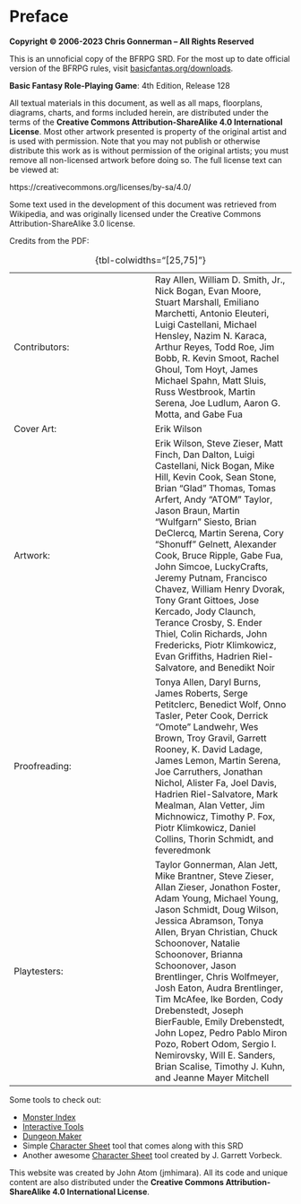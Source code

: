 # Preface {.unnumbered}

**Copyright © 2006-2023 Chris Gonnerman – All Rights Reserved**

This is an unnoficial copy of the BFRPG SRD. For the most up to date official version of the BFRPG rules, visit  [basicfantas.org/downloads](https://www.basicfantasy.org/downloads.html). 

**Basic Fantasy Role-Playing Game**: 
4th Edition, Release 128

All textual materials in this document, as well as all maps, floorplans, diagrams, charts, and forms included herein, are distributed under the terms of the **Creative Commons Attribution-ShareAlike 4.0 International License**. Most other artwork presented is property of the original artist and is used with permission. Note that you may not publish or otherwise distribute this work as is without permission of the original artists; you must remove all non-licensed artwork before doing so. The full license text can be viewed at:

https://creativecommons.org/licenses/by-sa/4.0/

Some text used in the development of this document was retrieved from Wikipedia, and was originally licensed under the Creative Commons Attribution-ShareAlike 3.0 license.

Credits from the PDF:

::: {.column-screen-inset-right}

|     |    |
|:----|:----|
| Contributors: | Ray Allen, William D. Smith, Jr., Nick Bogan, Evan Moore, Stuart Marshall, Emiliano Marchetti, Antonio Eleuteri, Luigi Castellani, Michael Hensley, Nazim N. Karaca, Arthur Reyes, Todd Roe, Jim Bobb, R. Kevin Smoot, Rachel Ghoul, Tom Hoyt, James Michael Spahn, Matt Sluis, Russ Westbrook, Martin Serena, Joe Ludlum, Aaron G. Motta, and Gabe Fua | 
| Cover Art: | Erik Wilson |
| Artwork: | Erik Wilson, Steve Zieser, Matt Finch, Dan Dalton, Luigi Castellani, Nick Bogan, Mike Hill, Kevin Cook, Sean Stone, Brian "Glad" Thomas, Tomas Arfert, Andy "ATOM" Taylor, Jason Braun, Martin "Wulfgarn" Siesto, Brian DeClercq, Martin Serena, Cory "Shonuff" Gelnett, Alexander Cook, Bruce Ripple, Gabe Fua, John Simcoe, LuckyCrafts, Jeremy Putnam, Francisco Chavez, William Henry Dvorak, Tony Grant Gittoes, Jose Kercado, Jody Claunch, Terance Crosby, S. Ender Thiel, Colin Richards, John Fredericks, Piotr Klimkowicz, Evan Griffiths, Hadrien Riel-Salvatore, and Benedikt Noir | 
| Proofreading: | Tonya Allen, Daryl Burns, James Roberts, Serge Petitclerc, Benedict Wolf, Onno Tasler, Peter Cook, Derrick "Omote" Landwehr, Wes Brown, Troy Gravil, Garrett Rooney, K. David Ladage, James Lemon, Martin Serena, Joe Carruthers, Jonathan Nichol, Alister Fa, Joel Davis, Hadrien Riel-Salvatore, Mark Mealman, Alan Vetter, Jim Michnowicz, Timothy P. Fox, Piotr Klimkowicz, Daniel Collins, Thorin Schmidt, and feveredmonk | 
| Playtesters: | Taylor Gonnerman, Alan Jett, Mike Brantner, Steve Zieser, Allan Zieser, Jonathon Foster, Adam Young, Michael Young, Jason Schmidt, Doug Wilson, Jessica Abramson, Tonya Allen, Bryan Christian, Chuck Schoonover, Natalie Schoonover, Brianna Schoonover, Jason Brentlinger, Chris Wolfmeyer, Josh Eaton, Audra Brentlinger, Tim McAfee, Ike Borden, Cody Drebenstedt, Joseph BierFauble, Emily Drebenstedt, John Lopez, Pedro Pablo Miron Pozo, Robert Odom, Sergio I. Nemirovsky, Will E. Sanders, Brian Scalise, Timothy J. Kuhn, and Jeanne Mayer Mitchell |

: {tbl-colwidths="[25,75]"}
:::

Some tools to check out: 

- [Monster Index](monstersTab.qmd)
- [Interactive Tools](appendix_interactive.qmd)
- [Dungeon Maker](appendixMapmaker.qmd)
- Simple [Character Sheet](char_sheet.qmd) tool that comes along with this SRD
- Another awesome [Character Sheet](https://codex.quest/) tool created by J. Garrett Vorbeck. 

This website was created by John Atom (jmhimara). All its code and unique content are also distributed under the **Creative Commons Attribution-ShareAlike 4.0 International License**. 